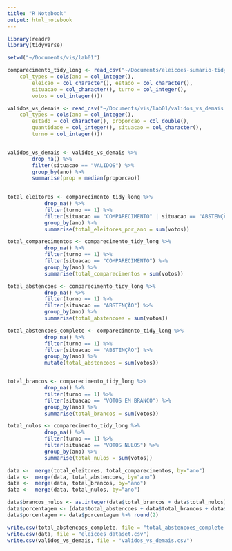 ```yaml
---
title: "R Notebook"
output: html_notebook
---
```


```r
library(readr)
library(tidyverse)

setwd("~/Documents/vis/lab01")

comparecimento_tidy_long <- read_csv("~/Documents/eleicoes-sumario-tidy/data/comparecimento_tidy_long.csv", 
    col_types = cols(ano = col_integer(), 
        eleicao = col_character(), estado = col_character(), 
        situacao = col_character(), turno = col_integer(), 
        votos = col_integer()))

validos_vs_demais <- read_csv("~/Documents/vis/lab01/validos_vs_demais.csv", 
    col_types = cols(ano = col_integer(), 
        estado = col_character(), proporcao = col_double(), 
        quantidade = col_integer(), situacao = col_character(), 
        turno = col_integer()))


validos_vs_demais <- validos_vs_demais %>%
        drop_na() %>% 
        filter(situacao == "VALIDOS") %>% 
        group_by(ano) %>% 
        summarise(prop = median(proporcao))
        

total_eleitores <- comparecimento_tidy_long %>%
            drop_na() %>% 
            filter(turno == 1) %>%
            filter(situacao == "COMPARECIMENTO" | situacao == "ABSTENÇÃO") %>% 
            group_by(ano) %>% 
            summarise(total_eleitores_por_ano = sum(votos))

total_comparecimentos <- comparecimento_tidy_long %>%
            drop_na() %>% 
            filter(turno == 1) %>%
            filter(situacao == "COMPARECIMENTO") %>%
            group_by(ano) %>% 
            summarise(total_comparecimentos = sum(votos))

total_abstencoes <- comparecimento_tidy_long %>%
            drop_na() %>% 
            filter(turno == 1) %>%
            filter(situacao == "ABSTENÇÃO") %>%
            group_by(ano) %>% 
            summarise(total_abstencoes = sum(votos))

total_abstencoes_complete <- comparecimento_tidy_long %>%
            drop_na() %>% 
            filter(turno == 1) %>%
            filter(situacao == "ABSTENÇÃO") %>%
            group_by(ano) %>% 
            mutate(total_abstencoes = sum(votos))


total_brancos <- comparecimento_tidy_long %>%
            drop_na() %>% 
            filter(turno == 1) %>%
            filter(situacao == "VOTOS EM BRANCO") %>%
            group_by(ano) %>% 
            summarise(total_brancos = sum(votos))

total_nulos <- comparecimento_tidy_long %>%
            drop_na() %>% 
            filter(turno == 1) %>%
            filter(situacao == "VOTOS NULOS") %>%
            group_by(ano) %>% 
            summarise(total_nulos = sum(votos))

data <-  merge(total_eleitores, total_comparecimentos, by="ano")
data <-  merge(data, total_abstencoes, by="ano")
data <-  merge(data, total_brancos, by="ano")
data <-  merge(data, total_nulos, by="ano")

data$brancos_nulos <- as.integer(data$total_brancos + data$total_nulos)
data$porcentagem <- (data$total_abstencoes + data$total_brancos + data$total_nulos)/data$total_eleitores * 100
data$porcentagem <- data$porcentagem %>% round(2)

write.csv(total_abstencoes_complete, file = "total_abstencoes_complete.csv")
write.csv(data, file = "eleicoes_dataset.csv")
write.csv(validos_vs_demais, file = "validos_vs_demais.csv")





```
